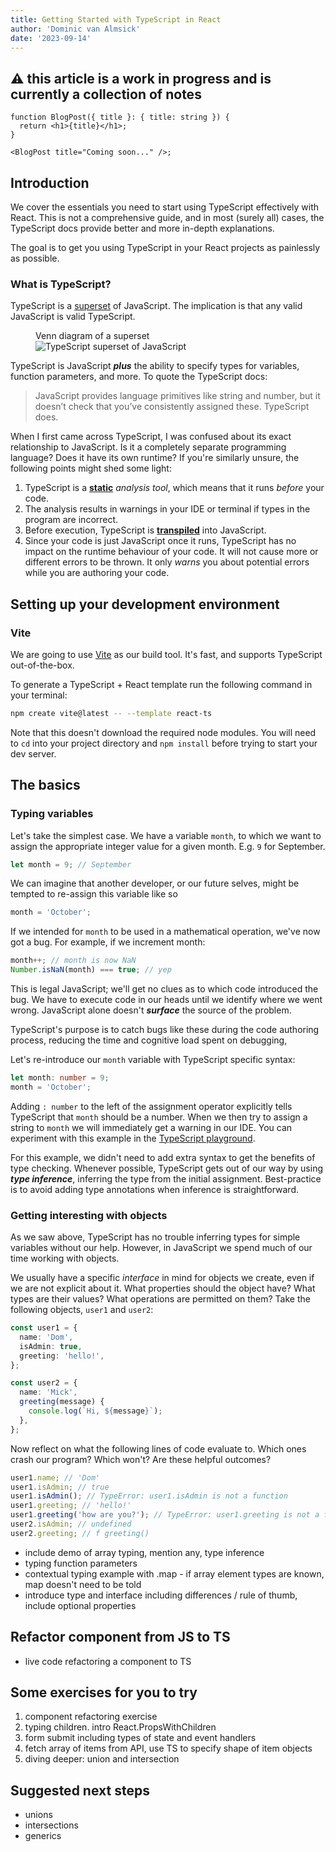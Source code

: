 ```yaml
---
title: Getting Started with TypeScript in React
author: 'Dominic van Almsick'
date: '2023-09-14'
---
```


## ⚠️ this article is a work in progress and is currently a collection of notes

```tsx
function BlogPost({ title }: { title: string }) {
  return <h1>{title}</h1>;
}

<BlogPost title="Coming soon..." />;
```

## Introduction

We cover the essentials you need to start using TypeScript effectively with React.
This is not a comprehensive guide, and in most (surely all) cases, the TypeScript docs provide better and more in-depth explanations.

The goal is to get you using TypeScript in your React projects as painlessly as possible.

### What is TypeScript?

TypeScript is a [superset](https://www.cuemath.com/algebra/superset/) of JavaScript. The implication is that any valid JavaScript is valid
TypeScript.

<figure>
  <figcaption className="mb-2">Venn diagram of a superset</figcaption>
  <Image
    src="/assets/ts-js-superset.svg"
    alt="TypeScript superset of JavaScript"
    width={260}
    height={260}
    className="mx-auto"
  />
</figure>

TypeScript is JavaScript **_plus_** the ability to specify types for variables,
function parameters, and more. To quote the TypeScript docs:

> JavaScript provides language primitives like string and number, but it doesn’t check that you’ve consistently assigned these. TypeScript does.

When I first came across TypeScript, I was confused about its exact relationship to JavaScript. Is it a completely separate programming language?
Does it have its own runtime? If you're similarly unsure, the following points might shed some light:

1. TypeScript is a [**static**](https://en.wikipedia.org/wiki/Static_program_analysis) _analysis tool_, which means that it runs _before_ your code.
2. The analysis results in warnings in your IDE or terminal if types in the program are incorrect.
3. Before execution, TypeScript is [**transpiled**](https://hashnode.com/post/compiling-vs-transpiling-cl0z2hugi0cjhj6nv6pp6a1j3) into JavaScript.
4. Since your code is just JavaScript once it runs, TypeScript has no impact on the runtime behaviour of your code. It will not cause more or different errors
   to be thrown. It only _warns_ you about potential errors while you are authoring your code.

## Setting up your development environment

### Vite

We are going to use [Vite](https://vitejs.dev/) as our build tool. It's fast, and supports TypeScript out-of-the-box.

To generate a TypeScript + React template run the following command in your terminal:

```sh
npm create vite@latest -- --template react-ts
```

Note that this doesn't download the required node modules. You will need to `cd` into your project directory and `npm install` before trying to start your dev server.

## The basics

### Typing variables

Let's take the simplest case. We have a variable `month`, to which we want to assign the appropriate integer value
for a given month. E.g. `9` for September.

```ts
let month = 9; // September
```

We can imagine that another developer, or our future selves, might be tempted to re-assign this variable like so

```ts
month = 'October';
```

If we intended for `month` to be used in a mathematical operation, we've now got a bug. For example, if we increment month:

```ts
month++; // month is now NaN
Number.isNaN(month) === true; // yep
```

This is legal JavaScript; we'll get no clues as to which code introduced the bug.
We have to execute code in our heads until we identify where we went wrong. JavaScript alone
doesn't **_surface_** the source of the problem.

TypeScript's purpose is to catch bugs like these during the code authoring process, reducing the time and cognitive
load spent on debugging,

Let's re-introduce our `month` variable with TypeScript specific syntax:

```ts
let month: number = 9;
month = 'October';
```

Adding `: number` to the left of the assignment operator explicitly tells TypeScript that `month` should be a number.
When we then try to assign a string to `month` we will immediately get a warning in our IDE. You can experiment with this example
in the [TypeScript playground](https://www.typescriptlang.org/play?#code/PTAEBEFcFNQFwPagORwJ4AdYEsB2AzaAJ2lwGNpkAaUAd1gEMy5IGAbNtUAEwV1VC5o0bqAAqAZQC0AZyxls+bGVAy0uOAwAeofAiIAoEPAAW2GaGhaGAWwxtoAOnETQeQkQtwTsdFlAARgwyIqB8pji42HDY7KDBMtgA5rg2pHAGDnCgNnzeoAC8oACcANwGuRomhSgA8swIAcTI5ZXeANTt5WR8MggOjmwISQAUAHKQNk1EjuZjDGMjbSYAlIUFRXBEMCvlRmAAkvh0sLQMGqGIgbBW9srRoCPRyBYkPTZpuNyhaAiQPHwBLxTOY3LhQL9IERQD1vit9qAsjk8iYAFyCSbTGplBHLGrIeqIaYtIA).

For this example, we didn't need to add extra syntax to get the benefits of type checking.
Whenever possible, TypeScript gets out of our way by using **_type inference_**, inferring the type from the initial assignment.
Best-practice is to avoid adding type annotations when inference is straightforward.

### Getting interesting with objects

As we saw above, TypeScript has no trouble inferring types for simple variables without our help. However, in JavaScript we spend much of our time
working with objects.

We usually have a specific _interface_ in mind for objects we create, even if we are not explicit about it. What properties should the object have? What types are
their values? What operations are permitted on them? Take the following objects, `user1` and `user2`:

```ts
const user1 = {
  name: 'Dom',
  isAdmin: true,
  greeting: 'hello!',
};

const user2 = {
  name: 'Mick',
  greeting(message) {
    console.log(`Hi, ${message}`);
  },
};
```

Now reflect on what the following lines of code evaluate to. Which ones crash our program?
Which won't? Are these helpful outcomes?

```ts
user1.name; // 'Dom'
user1.isAdmin; // true
user1.isAdmin(); // TypeError: user1.isAdmin is not a function
user1.greeting; // 'hello!'
user1.greeting('how are you?'); // TypeError: user1.greeting is not a function
user2.isAdmin; // undefined
user2.greeting; // f greeting()
```

- include demo of array typing, mention any, type inference
- typing function parameters
- contextual typing example with .map - if array element types are known, map doesn&apos;t need to be told
- introduce type and interface including differences / rule of thumb, include optional properties

## Refactor component from JS to TS

- live code refactoring a component to TS

## Some exercises for you to try

1. component refactoring exercise
2. typing children. intro React.PropsWithChildren
3. form submit including types of state and event handlers
4. fetch array of items from API, use TS to specify shape of item objects
5. diving deeper: union and intersection

## Suggested next steps

- unions
- intersections
- generics
